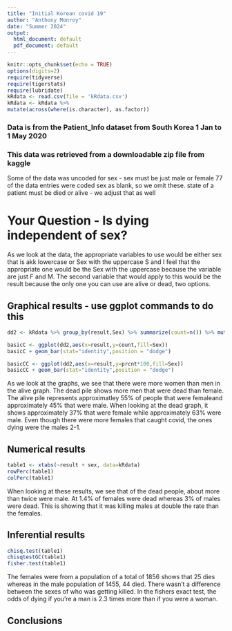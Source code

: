 ```yaml
---
title: "Initial Korean covid 19"
author: "Anthony Monroy"
date: "Summer 2024"
output:
  html_document: default
  pdf_document: default
---
```


```r
knitr::opts_chunk$set(echo = TRUE)
options(digits=2)
require(tidyverse)
require(tigerstats)
require(lubridate)
kRdata <- read.csv(file = 'kRdata.csv')
kRdata <- kRdata %>%
mutate(across(where(is.character), as.factor))

```
### Data is from the Patient_Info dataset from South Korea 1 Jan to 1 May 2020
### This data was retrieved from a downloadable zip file from kaggle

Some of the data was uncoded for sex - sex must be just male or female
77 of the data entries were coded sex  as blank, so we omit these.
state of a patient must be died or alive - we adjust that as well   
  
# Your Question - Is dying independent of sex?

As we look at the data, the appropriate variables to use would be either sex that is akk lowercase or Sex with the uppercase S and I feel that the appropriate one would be the Sex with the uppercase because the variable are just F and M. The second variable that would apply to this would be the result because the only one you can use are alive or dead, two options.  




## Graphical results - use ggplot commands to do this  

```r
dd2 <- kRdata %>% group_by(result,Sex) %>% summarize(count=n()) %>% mutate(prcnt=count/sum(count))

basicC <- ggplot(dd2,aes(x=result,y=count,fill=Sex))
basicC + geom_bar(stat="identity",position = "dodge")

basicCC <- ggplot(dd2,aes(x=result,y=prcnt*100,fill=Sex))
basicCC + geom_bar(stat="identity",position = "dodge")
```

As we look at the graphs, we see that there were more women than men in the alive graph. The dead pile shows more men that were dead than female. The alive pile represents approximatley 55% of people that were femaleand approximately 45% that were male. When looking at the dead graph, it shows approximately 37% that were female while approximately 63% were male. Even though there were more females that caught covid, the ones dying were the males 2-1. 





  
## Numerical results

```r
table1 <- xtabs(~result + sex, data=kRdata)
rowPerc(table1)
colPerc(table1)
```

When looking at these results, we see that of the dead people, about more than twice were male. At 1.4% of females were dead whereas 3% of males were dead. This is showing that it was killing males at double the rate than the females.


## Inferential results 

```r
chisq.test(table1)
chisqtestGC(table1)
fisher.test(table1)
```

The females were from a population of a total of 1856 shows that 25 dies whereas in the male population of 1455, 44 died. There wasn't a difference between the sexes of who was getting killed. In the fishers exact test, the odds of dying if you're a man is 2.3 times more than if you were a woman. 

## Conclusions

